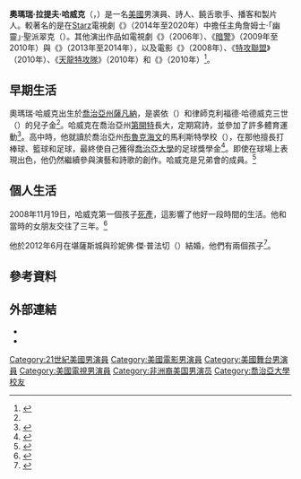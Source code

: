 {{noteTA
|G1=Movie
|G2=Tv
|G3=Show
|T=zh-tw:奧瑪瑞·哈威克;zh-cn:欧玛瑞·哈德威克;
|1=zh-tw:奧瑪瑞;zh-cn:欧玛瑞;
}}
{{Infobox entertainer
| type         = 男演員
| name         = 奧瑪瑞·哈威克
| foreignname  = {{lang|en|Omari Hardwick}}
| image        = Omari Hardwick on BTVR (cropped).jpg
| caption      = 哈威克於2013年接受關於《{{le|權欲|Power (TV series)}}》的訪談
| birth_name   = 奧瑪瑞·拉提夫·哈威克<br>（{{lang|en|Omari Latif Hardwick}}）<ref name="UpscaleMagazine">{{cite web|url=http://upscalemagazine.com/the-highly-anticipated-drama-power-returns-starring-omari-hardwick/|title=THE HIGHLY ANTICIPATED DRAMA “POWER” RETURNS STARRING OMARI HARDWICK|work=Upscale Magazine|date=2015-06-03|accessdate=2021-03-02|archive-date=2018-07-21|archive-url=https://web.archive.org/web/20180721080308/http://upscalemagazine.com/the-highly-anticipated-drama-power-returns-starring-omari-hardwick/|dead-url=no}}</ref>
| birth_date   = {{birth date and age|1974|1|9}}
| birth_place  = 美國[[喬治亞州|喬治亞州]][[薩凡納|薩凡納]]
| nationality  = 美國
| alma_mater   = [[喬治亞大學|喬治亞大學]]
| occupation   = 演員，詩人，饒舌歌手，播客，製片人
| years_active = 2001年至今
}}
'''奧瑪瑞·拉提夫·哈威克'''（{{lang-en|Omari Latif Hardwick}}，{{bd|1974年|1月9日}}）是一名[[美國|美國]]男演員、詩人、饒舌歌手、播客和製片人。較著名的是在[[Starz_(电视频道)|Starz]]電視劇《{{le|權欲|Power (TV series)}}》（2014年至2020年）中擔任主角詹姆士·「幽靈」·聖派翠克（{{lang|en|James "Ghost" St. Patrick}}）。其他演出作品如電視劇《{{le|挽救 (電視劇)|Saved (TV series)|挽救}}》（2006年）、《[[暗警|暗警]]》（2009年至2010年）與《{{le|瑪麗簡的單身生活|Being Mary Jane}}》（2013年至2014年），以及電影《{{le|聖安娜的奇蹟|Miracle at St. Anna}}》（2008年）、《[[特攻聯盟|特攻聯盟]]》（2010年）、《[[天龍特攻隊_(電影)|天龍特攻隊]]》（2010年）和《{{le|有色女孩|For Colored Girls}}》（2010年）<ref>{{cite web|url=http://www.urblife.com/the-fame/omari-hardwick-speaks-on-for-colored-girls|title=Omari Hardwick’s Breakout Role? For Colored Girls, Dark Blue, Hip Hop, Poetry and More! Exclusive Interview!|work=UrbLife.com|date=2010-10-28|accessdate=2021-03-02|archive-date=2016-11-03|archive-url=https://web.archive.org/web/20161103204349/http://urblife.com/the-fame/omari-hardwick-speaks-on-for-colored-girls|dead-url=no}}</ref>。

== 早期生活 ==
奧瑪瑞·哈威克出生於[[喬治亞州|喬治亞州]][[薩凡納|薩凡納]]，是裘依（{{lang|en|Joyce}}）和律師克利福德·哈德威克三世（{{lang|en|Clifford Hardwick III}}）的兒子金<ref name="savannahnow" />。哈威克在喬治亞州[[第開特_(喬治亞州)|第開特]]長大，定期寫詩，並參加了許多體育運動<ref>{{cite web|url=https://www.indiewire.com/2012/08/exclusive-omari-hardwick-raw-career-evolution-transition-testimony-of-faith-in-hollywood-kick-ass-2-more-142485/|title=Exclusive: Omari Hardwick Raw (Career Evolution, Transition, Testimony Of Faith In Hollywood, ‘Kick-Ass 2,’ More)|work=[[IndieWire|IndieWire]]|date=2012-08-27|access-date=2018-07-23|archive-date=2018-07-24|archive-url=https://web.archive.org/web/20180724002319/https://www.indiewire.com/2012/08/exclusive-omari-hardwick-raw-career-evolution-transition-testimony-of-faith-in-hollywood-kick-ass-2-more-142485/|dead-url=no}}</ref>。高中時，他就讀於喬治亞州[[布魯克海文_(喬治亞州)|布魯克海文]]的馬利斯特學校（{{lang|en|Marist School}}），在那他擅長打棒球、籃球和足球，最終使自己獲得[[喬治亞大學|喬治亞大學]]的足球獎學金<ref name="savannahnow">{{cite web|url=http://www.savannahnow.com/article/20101203/NEWS/312039857|title=Grandparents are fans of Omari Hardwick|work=Savannah Morning News|date=2010-12-03|access-date=2018-07-23|archive-date=2018-07-21|archive-url=https://web.archive.org/web/20180721073510/http://www.savannahnow.com/article/20101203/NEWS/312039857|dead-url=no}}</ref>。即使在球場上表現出色，他仍然繼續參與演藝和詩歌的創作。哈威克是{{le|Alpha Phi Alpha|Alpha Phi Alpha}}兄弟會的成員。<ref>{{cite web|url=https://madamenoire.com/508951/rich-dollaz-kappa-celebrities-didnt-realize-proud-black-greeks/|title=Celebrities We Didn’t Realize Are Proud Black Greeks|work=MadameNoire|date=2015-02-05|access-date=2018-07-23|archive-date=2020-12-01|archive-url=https://web.archive.org/web/20201201040917/https://madamenoire.com/508951/rich-dollaz-kappa-celebrities-didnt-realize-proud-black-greeks/|dead-url=no}}</ref>

== 個人生活 ==
2008年11月19日，哈威克第一個孩子[[死產|死產]]，這影響了他好一段時間的生活。他和當時的女朋友交往了三年。<ref>{{cite web|url=http://www.newswirl.com/omari-hardwick-son-death/|title=Omari Hardwick Son Death – NewSwirl|date=2017-04-19|access-date=2017-04-19|archive-date=2020-09-24|archive-url=https://web.archive.org/web/20200924165711/https://www.newswirl.com/omari-hardwick-son-death/|dead-url=no}}</ref>

他於2012年6月在堪薩斯城與珍妮佛·傑·普法切（{{lang|en|Jennifer Jae Pfautch}}）結婚，他們有兩個孩子<ref>{{cite web|url=https://thegrio.com/2017/07/10/omari-hardwick-white-wife-backlash/|title=Omari Hardwick slams fan who criticized him for having a white wife|work=The Grio|date=2017-07-10|access-date=2018-07-23|archive-date=2020-10-24|archive-url=https://web.archive.org/web/20201024025907/https://thegrio.com/2017/07/10/omari-hardwick-white-wife-backlash/|dead-url=no}}</ref>。

== 參考資料 ==
{{Reflist|30em}}

== 外部連結 ==
{{commons cat|Omari Hardwick}}
* {{Official website|http://www.omarihardwick.com}}
* {{IMDb name|1165044}}

{{Authority control}}
{{DEFAULTSORT:Hardwick, Omari}}
[[Category:21世紀美國男演員|Category:21世紀美國男演員]]
[[Category:美國電影男演員|Category:美國電影男演員]]
[[Category:美國舞台男演員|Category:美國舞台男演員]]
[[Category:美國電視男演員|Category:美國電視男演員]]
[[Category:非洲裔美国男演员|Category:非洲裔美国男演员]]
[[Category:喬治亞大學校友|Category:喬治亞大學校友]]